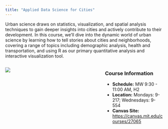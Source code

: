 ```yaml
---
title: "Applied Data Science for Cities"
---
```


Urban science draws on statistics, visualization, and spatial analysis techniques to gain deeper insights into cities and actively contribute to their development. In this course, we'll dive into the dynamic world of urban science by learning how to tell stories about cities and neighborhoods, covering a range of topics including demographic analysis, health and transportation, and using R as our primary quantitative analysis and interactive visualization tool.

::: columns
::: {.column width="50%"}
![](./img/pic.gif)
:::

::: {.column width="10%"}
:::

::: {.column width="40%"}
### Course Information

-   **Schedule:** MW 9:30 - 11:00 AM, H2
-   **Location:** Mondays: 9-217; Wednesdays: 9-554
-   **Canvas Site:** <https://canvas.mit.edu/courses/27065>

### 
:::
:::
